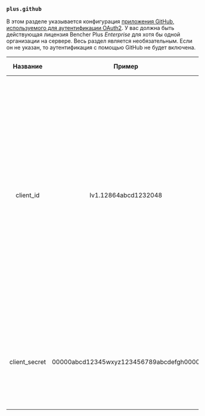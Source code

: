 ### `plus.github`

В этом разделе указывается конфигурация [приложения GitHub, используемого для аутентификации OAuth2](/docs/ru/how-to/github-app/).
У вас должна быть действующая лицензия Bencher Plus _Enterprise_ для хотя бы одной организации на сервере.
Весь раздел является необязательным.
Если он не указан, то аутентификация с помощью GitHub не будет включена.

|   Название    |                 Пример                  | По умолчанию | Обязательно |                                                                                                                                                                                                                                            Описание                                                                                                                                                                                                                                             |
| :-----------: | :-------------------------------------: | :----------: | :---------: | :---------------------------------------------------------------------------------------------------------------------------------------------------------------------------------------------------------------------------------------------------------------------------------------------------------------------------------------------------------------------------------------------------------------------------------------------------------------------------------------------: |
|   client_id   |          Iv1.12864abcd1232048           |     ---      |     Да      | Указывает идентификатор клиента для вашего приложения GitHub. Идентификатор клиента отличается от идентификатора приложения. Вы можете найти идентификатор клиента на странице настроек вашего приложения. Для получения дополнительной информации о переходе на страницу настроек вашего приложения GitHub, см. [Изменение регистрации приложения GitHub](https://docs.github.com/ru/apps/maintaining-github-apps/modifying-a-github-app-registration#navigating-to-your-github-app-settings). |
| client_secret | 00000abcd12345wxyz123456789abcdefgh0000 |     ---      |     Да      |                                                                                                                                                                               Секретный ключ клиента для вашего приложения GitHub. Вы можете сгенерировать секретный ключ на странице настроек вашего приложения.                                                                                                                                                                               |
